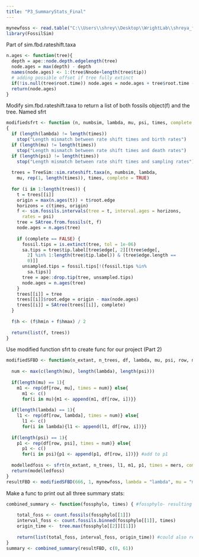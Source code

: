 ---
title: "P3_SummaryStats_Final"
---

```{r}
mynewfoss <- read.table("C:\\Users\\shrey\\Desktop\\WrightLab\\shreya_foss_3.log", head = TRUE)
library(FossilSim)
```

Part of sim.fbd.rateshift.taxa
```{r}
n.ages <- function(tree){
  depth = ape::node.depth.edgelength(tree)
  node.ages = max(depth) - depth
  names(node.ages) <- 1:(tree$Nnode+length(tree$tip))
  # adding possible offset if tree fully extinct
  if(!is.null(tree$root.time)) node.ages = node.ages + tree$root.time - max(node.ages)
  return(node.ages)
}
```

Modify sim.fbd.rateshift.taxa to return a list of both fossils object(f) and the tree. Named sfrt
```{r}
modifiedsfrt <- function (n, numbsim, lambda, mu, psi, times, complete = FALSE) 
{
  if (length(lambda) != length(times)) 
    stop("Length mismatch between rate shift times and birth rates")
  if (length(mu) != length(times)) 
    stop("Length mismatch between rate shift times and death rates")
  if (length(psi) != length(times)) 
    stop("Length mismatch between rate shift times and sampling rates")
  
  trees = TreeSim::sim.rateshift.taxa(n, numbsim, lambda, 
    mu, rep(1, length(times)), times, complete = TRUE)
  
  for (i in 1:length(trees)) {
    t = trees[[i]]
    origin = max(n.ages(t)) + t$root.edge
    horizons = c(times, origin)
    f <- sim.fossils.intervals(tree = t, interval.ages = horizons, 
      rates = psi)
    tree = SAtree.from.fossils(t, f)
    node.ages = n.ages(tree)
    
    if (complete == FALSE) {
      fossil.tips = is.extinct(tree, tol = 1e-06)
      sa.tips = tree$tip.label[tree$edge[, 2][(tree$edge[, 
        2] %in% 1:length(tree$tip.label)) & (tree$edge.length == 
        0)]]
      unsampled.tips = fossil.tips[!(fossil.tips %in% 
        sa.tips)]
      tree = ape::drop.tip(tree, unsampled.tips)
      node.ages = n.ages(tree)
    }
    trees[[i]] = tree
    trees[[i]]$root.edge = origin - max(node.ages)
    trees[[i]] = SAtree(trees[[i]], complete)
  }
  
  f$h <- (f$hmin + f$hmax) / 2
  
  return(list(f, trees))
}
```

Use modified function sfrt to create func for our project (Part 2)
```{r}
modifiedSFBD <- function(n_extant, n_trees, df, lambda, mu, psi, row, mers){
  
  num <- max(c(length(mu), length(lambda), length(psi)))
  
  if(length(mu) == 1){
    m1 <- rep(df[row, mu], times = num)} else{ 
      m1 <- c()
      for(i in mu){m1 <- append(m1, df[row, i])}}
  
  if(length(lambda) == 1){
    l1 <- rep(df[row, lambda], times = num)} else{
      l1 <- c()
      for(i in lambda){l1 <- append(l1, df[row, i])}}
  
  if(length(psi) == 1){
    p1 <- rep(df[row, psi], times = num)} else{
      p1 <- c()
      for(i in psi){p1 <- append(p1, df[row, i])}} #add to p1
  
  modelledfoss <- sfrt(n_extant, n_trees, l1, m1, p1, times = mers, complete = TRUE) #using sfrt
  return(modelledfoss)
}
resultFBD <- modifiedSFBD(666, 1, mynewfoss, lambda = "lambda", mu = "mu", psi = c("psi.1.", "psi.2."), 244, c(0, 61))
```

Make a func to print out all three summary stats:
```{r}
combined_summary <- function(fossphylo, times) { #fossphylo- resulting fossil record and phylo obj from sfrt func.
    
    total_foss <- count.fossils(fossphylo[[1]])
    interval_foss <- count.fossils.binned(fossphylo[[1]], times)
    origin_time <-  tree.max(fossphylo[[2]][[1]])
  
    return(list(total_foss, interval_foss, origin_time)) #could also return as vector
}
summary <- combined_summary(resultFBD, c(0, 61)) 
```